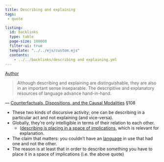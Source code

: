 ```yaml
---
title: Describing and explaining
tags: 
 - quote

listing:
  id: backlinks
  type: table
  page-size: 100000
  filter-ui: true
  template: "../../ejs/custom.ejs"
  contents:
    - ../../backlinks/describing and explaining.yml
---
```


[Author](/docs/phil/Wilfrid Sellars.html)

> Although describing and explaining are distinguishable, they are also in an
important sense inseparable. The descripitive and explanatory resources of
language advance hand-in-hand. 

— [Counterfactuals, Dispositions, and the Causal Modalities](/docs/phil/Counterfactuals, Dispositions, and the Causal Modalities.html) §108

- These two kinds of discursive activity; one can be describing in a
  particular act and not explaining (and vice-versa).
- Globally, they're only intelligible in terms of their relation to
  each other. 
  - ([describing is placing in a space of implications](/docs/phil/Space of reasons.html),
     which is relevant for explanation.
- The claim that matters: you couldn't have an [language](/docs/phil/Autonomous discursive practice.html) in use that had one and not the other.
- The reason is at least that in order to describe something you have to place it in a space of implications (i.e. the above quote)
